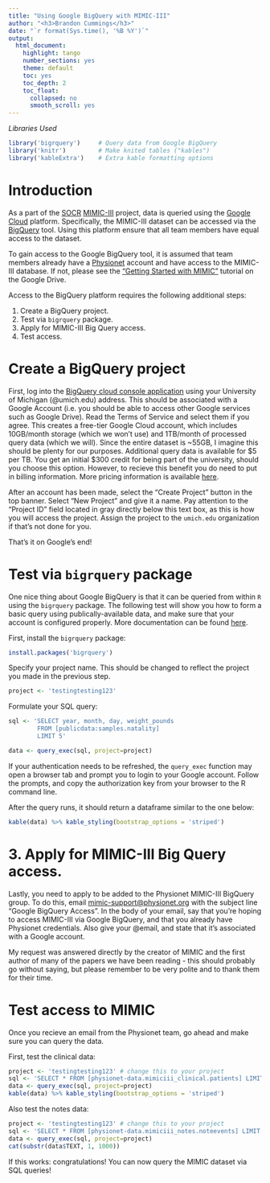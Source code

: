 ```yaml
---
title: "Using Google BigQuery with MIMIC-III"
author: "<h3>Brandon Cummings</h3>"
date: "`r format(Sys.time(), '%B %Y')`"
output:
  html_document:
    highlight: tango
    number_sections: yes
    theme: default
    toc: yes
    toc_depth: 2
    toc_float:
      collapsed: no
      smooth_scroll: yes
---
```


*Libraries Used*
```r
library('bigrquery')     # Query data from Google BigQuery
library('knitr')         # Make knited tables ("kables")
library('kableExtra')    # Extra kable formatting options
```

# Introduction

As a part of the [SOCR](http://www.socr.umich.edu) [MIMIC-III](https://github.com/SOCR/MIMIC-Analytics) project, data is queried using the [Google Cloud](https://cloud.google.com) platform. Specifically, the MIMIC-III dataset can be accessed via the [BigQuery](https://cloud.google.com/bigquery/) tool. Using this platform ensure that all team members have equal access to the dataset.

To gain access to the Google BigQuery tool, it is assumed that team members already have a [Physionet](https://physionet.org) account and have access to the MIMIC-III database. If not, please see the ["Getting Started with MIMIC"](https://docs.google.com/document/d/1dF01isHIEuN5D96dg1_f_4wKy91RM9M8ijTVxld5qec/edit) tutorial on the Google Drive.

Access to the BigQuery platform requires the following additional steps:

1. Create a BigQuery project.  
2. Test via `bigrquery` package.
3. Apply for MIMIC-III Big Query access.
4. Test access.

# Create a BigQuery project

First, log into the [BigQuery cloud console application](https://console.cloud.google.com/bigquery) using your University of Michigan (\@umich.edu) address. This should be associated with a Google Account (i.e. you should be able to access other Google services such as Google Drive). Read the Terms of Service and select them if you agree. This creates a free-tier Google Cloud account, which includes 10GB/month storage (which we won't use) and 1TB/month of processed query data (which we will). Since the entire dataset is ~55GB, I imagine this should be plenty for our purposes. Additional query data is available for $5 per TB. You get an initial $300 credit for being part of the university, should you choose this option. However, to recieve this benefit you do need to put in billing information. More pricing information is available [here](https://cloud.google.com/bigquery/pricing#free-tier).

After an account has been made, select the "Create Project" button in the top banner. Select "New Project" and give it a name. Pay attention to the "Project ID" field located in gray directly below this text box, as this is how you will access the project. Assign the project to the `umich.edu` organization if that's not done for you.

That's it on Google's end!

# Test via `bigrquery` package

One nice thing about Google BigQuery is that it can be queried from within `R` using the `bigrquery` package. The following test will show you how to form a basic query using publically-available data, and make sure that your account is configured properly. More documentation can be found [here](https://db.rstudio.com/databases/big-query/).

First, install the `bigrquery` package:

```r
install.packages('bigrquery')
```

Specify your project name. This should be changed to reflect the project you made in the previous step.
```r
project <- 'testingtesting123' 
```

Formulate your SQL query:
```r
sql <- 'SELECT year, month, day, weight_pounds 
        FROM [publicdata:samples.natality] 
        LIMIT 5'

data <- query_exec(sql, project=project)
```

If your authentication needs to be refreshed, the `query_exec` function may open a browser tab and prompt you to login to your Google account. Follow the prompts, and copy the authorization key from your browser to the R command line.

After the query runs, it should return a dataframe similar to the one below:


```r
kable(data) %>% kable_styling(bootstrap_options = 'striped')
```

# 3. Apply for MIMIC-III Big Query access.

Lastly, you need to apply to be added to the Physionet MIMIC-III BigQuery group. To do this, email [mimic-support@physionet.org](mailto://mimic-support@physionet.org) with the subject line "Google BigQuery Access". In the body of your email, say that you're hoping to access MIMIC-III via Google BigQuery, and that you already have Physionet credentials. Also give your @\umich email, and state that it's associated with a Google account.

My request was answered directly by the creator of MIMIC and the first author of many of the papers we have been reading - this should probably go without saying, but please remember to be very polite and to thank them for their time.

# Test access to MIMIC

Once you recieve an email from the Physionet team, go ahead and make sure you can query the data.

First, test the clinical data:
```r
project <- 'testingtesting123' # change this to your project
sql <- 'SELECT * FROM [physionet-data.mimiciii_clinical.patients] LIMIT 5'
data <- query_exec(sql, project=project)
kable(data) %>% kable_styling(bootstrap_options = 'striped')
```

Also test the notes data:
```r
project <- 'testingtesting123' # change this to your project
sql <- 'SELECT * FROM [physionet-data.mimiciii_notes.noteevents] LIMIT 1'
data <- query_exec(sql, project=project)
cat(substr(data$TEXT, 1, 1000))
```

If this works: congratulations! You can now query the MIMIC dataset via SQL queries!
